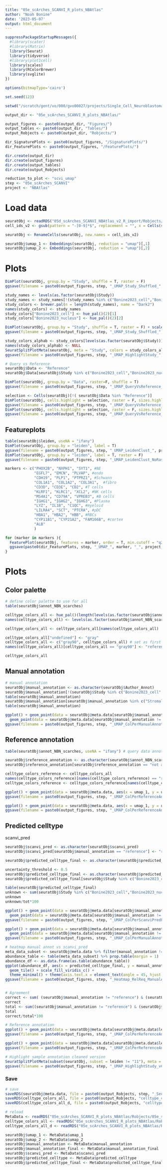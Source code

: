 ```yaml
---
title: "05e_scArches_SCANVI_R_plots_NBAtlas"
author: "Noah Bonine"
date: '2023-05-07'
output: html_document
---
```


```r
suppressPackageStartupMessages({
  #library(scater)
  #library(Matrix)
  library(Seurat)
  library(tidyverse)
  #library(plot1cell)
  library(scales)
  library(RColorBrewer)
  library(svglite)
})

options(bitmapType='cairo')
```

```r
set.seed(123)
```

```r
setwd("/scratch/gent/vo/000/gvo00027/projects/Single_Cell_Neuroblastoma/NBAtlas")
```
```r
output_dir <- "05e_scArches_SCANVI_R_plots_NBAtlas/"

output_figures <- paste0(output_dir, "Figures/")
output_tables <- paste0(output_dir, "Tables/")
output_Robjects <- paste0(output_dir, "Robjects/")

dir_SignaturePlots <- paste0(output_figures, "/SignaturePlots/")
dir_FeaturePlots <- paste0(output_figures, "/FeaturePlots/")

dir.create(output_dir)
dir.create(output_figures)
dir.create(output_tables)
dir.create(output_Robjects)
```

```r
reduction_to_plot <- "scvi_umap"
step <- "05e_scArches_SCANVI"
project <- "NBAtlas"
```

# Load data
```r
seuratObj <- readRDS("05d_scArches_SCANVI_NBAtlas_v2_R_import/Robjects/05d_scArches_SCANVI_NBAtlasAndInhouseData_v2_full_genes_seuratObj_NormOnly_NBAtlas.rds")
cell_ids_v2 <- gsub(pattern = "-[0-9]*$", replacement = "", x = Cells(seuratObj)) #remove number at end

seuratObj <- RenameCells(seuratObj, new.names = cell_ids_v2)
```

```r
seuratObj$umap_1 <- Embeddings(seuratObj, reduction = "umap")[,1]
seuratObj$umap_2 <- Embeddings(seuratObj, reduction = "umap")[,2]
```

# Plots
```r
DimPlot(seuratObj, group.by = "Study", shuffle = T, raster = F)
ggsave(filename = paste0(output_figures, step, "_UMAP_Study_Shuffled_", project, ".png"), width = 9, height = 7)

study_names <- levels(as.factor(seuratObj$Study))
study_names <- study_names[!(study_names %in% c("Bonine2023_cell","Bonine2023_nucleus"))]
study_colors <- brewer.pal(n = length(study_names), name = "Dark2")
names(study_colors) <- study_names
study_colors["Bonine2023_cell"] <- hue_pal()(2)[1]
study_colors["Bonine2023_nucleus"] <- hue_pal()(2)[2]

DimPlot(seuratObj, group.by = "Study", shuffle = T, raster = F) + scale_color_manual(values = study_colors)
ggsave(filename = paste0(output_figures, step, "_UMAP_Study_Shuffled_", project, ".png"), width = 9, height = 7)

study_colors_alphab <- study_colors[levels(as.factor(seuratObj$Study))]
names(study_colors_alphab) <- NULL
SeuratSplitPlotMeta(seuratObj, meta = "Study", colors = study_colors_alphab)
ggsave(filename = paste0(output_figures, step, "_UMAP_HighlightStudy_", project, ".png"), width = 25, height = 25)

# Query vs Reference
seuratObj$Data <- "Reference"
seuratObj$Data[seuratObj$Study %in% c("Bonine2023_cell","Bonine2023_nucleus")] <- "Query"

DimPlot(seuratObj, group.by = "Data", raster=F, shuffle = T)
ggsave(filename = paste0(output_figures, step, "_UMAP_QueryVsReference_Shuffled_", project, ".png"), width = 9, height = 7, dpi = 500)

selection <- Cells(seuratObj)[!( seuratObj$Data %in% "Reference")]   
DimPlot(seuratObj, cells.highlight = selection, raster = F, sizes.highlight = 0.5) + scale_color_manual(values = c("gray","black"), labels = c("Reference","Query"))  
ggsave(filename = paste0(output_figures, step, "_UMAP_QueryVsReference_HighlightQuery_", project, ".png"), width = 9, height = 7, dpi = 500)
DimPlot(seuratObj, cells.highlight = selection, raster = F, sizes.highlight = 0.25) + scale_color_manual(values = c("gray","black"), labels = c("Reference","Query"))  
ggsave(filename = paste0(output_figures, step, "_UMAP_QueryVsReference_HighlightQuery_SmallPoint_", project, ".png"), width = 9, height = 7, dpi = 500)
```

## Featureplots
```r
table(seuratObj$leiden, useNA = "ifany")
DimPlot(seuratObj, group.by = "leiden", label = T)
ggsave(filename = paste0(output_figures, step, "_UMAP_LeidenClust_", project, ".png"), height = 7, width = 9)
DimPlot(seuratObj, group.by = "leiden", label = T, raster = F)
ggsave(filename = paste0(output_figures, step, "_UMAP_LeidenClust_NoRaster_",project, ".png"), height = 7, width = 9)
```

```r
markers <- c("PHOX2B", "NXPH1", "SYT1", #NE
             "EGFL7", "EMCN", "PLVAP", #endo
             "CDH19", "PLP1", "PTPRZ1", #Schwann
             "COL1A1", "COL1A2", "COL3A1",  #fibro
             "CD3D", "CD3E", "CD2", #T cells
             "KLRF1", "KLRC1", "XCL2", #NK cells
             "MS4A1", "CD79A", "VPREB3", #B cells
             "IGHG1", "IGHG2", "IGHG3", #Plasma
             "LYZ", "IL1B", "C1QC", #myeloid
             "LILRA4", "SCT", "PTCRA", #pDC
             "HBA1", "HBA2", "HBB", #RBCs
             "CYP11B1", "CYP21A2", "FAM166B", #cortex
             "ALB"
             )

for (marker in markers ){
  FeaturePlot(seuratObj, features = marker, order = T, min.cutoff = "q2", max.cutoff = "q98", raster = F)
  ggsave(paste0(dir_FeaturePlots, step, "_UMAP_", marker, "_", project, ".png"), width = 9, height = 7)
}
```


# Plots
## Color palette
```r
# define color palette to use for all
table(seuratObj$annot_NBN_scarches)

celltype_colors_all <- hue_pal()(length(levels(as.factor(seuratObj$annot_NBN_scarches))))
names(celltype_colors_all) <- levels(as.factor(seuratObj$annot_NBN_scarches))

celltype_colors_all <- celltype_colors_all[names(celltype_colors_all) != "not assigned"]# remove "not assigned" because not needed

celltype_colors_all["undefined"] <- "gray"
celltype_colors_all <- c("gray90", celltype_colors_all) # set as first
names(celltype_colors_all)[celltype_colors_all == "gray90"] <- "reference"

celltype_colors_all
```

## Manual annotation
```r
# manual annotation
seuratObj$manual_annotation <- as.character(seuratObj$Author_Annot)
seuratObj$manual_annotation[!(seuratObj$Study %in% c("Bonine2023_cell", "Bonine2023_nucleus"))] <- "reference"
table(seuratObj$manual_annotation)
seuratObj$manual_annotation[seuratObj$manual_annotation %in% c("Stromal undefined11", "Stromal undefined2", "Immune_unidentified1", "NE/fibro") ]<- "undefined"
table(seuratObj$manual_annotation)
```

```r
ggplot() + geom_point(data = seuratObj@meta.data[seuratObj$manual_annotation == "reference",], aes(x = umap_1, y = umap_2, color = manual_annotation), size = 0.5) + #gray background
  geom_point(data = seuratObj@meta.data[seuratObj$manual_annotation != "reference",], aes(x = umap_1, y = umap_2, color = manual_annotation), size = 0.5) + scale_color_manual(values = celltype_colors_all) + theme_point + guides(colour = guide_legend(override.aes = list(size=2)))
ggsave(filename = paste0(output_figures, step, "_UMAP_ColPerManualAnnot_HighlightPredictions_Recollored_", project, ".png"), width = 9, height = 7)
```

## Reference annotation
```r
table(seuratObj$annot_NBN_scarches, useNA = "ifany") # query data annotated as  "not assigned"

seuratObj$reference_annotation <- as.character(seuratObj$annot_NBN_scarches)
seuratObj$reference_annotation[seuratObj$reference_annotation == "not assigned"] <- "Query"

celltype_colors_reference <- celltype_colors_all
names(celltype_colors_reference)[names(celltype_colors_reference) == "reference"] <- "Query" # now plot inhouse as gray
celltype_colors_reference <- celltype_colors_reference[names(celltype_colors_reference) != "undefined"] # no undefined
```

```r
ggplot() + geom_point(data = seuratObj@meta.data, aes(x = umap_1, y = umap_2, color = reference_annotation), size = 0.5) + theme_point + guides(colour = guide_legend(override.aes = list(size=2)))
ggsave(filename = paste0(output_figures, step, "_UMAP_ColPerReferenceAnnotation_scArches_", project, ".png"), width = 9, height = 7, dpi = 500)

ggplot() + geom_point(data = seuratObj@meta.data, aes(x = umap_1, y = umap_2, color = reference_annotation), size = 0.5) + scale_color_manual(values = celltype_colors_reference) + theme_point + guides(colour = guide_legend(override.aes = list(size=2)))
ggsave(filename = paste0(output_figures, step, "_UMAP_ColPerReferenceAnnotation_scArches_Recolored", project, ".png"), width = 9, height = 7, dpi = 500)
```


## Predicted celltype
scanvi_pred
```r
seuratObj$scanvi_pred <- as.character(seuratObj$scanvi_pred)
seuratObj$scanvi_pred[seuratObj$manual_annotation == "reference"] <- "reference" # replace NA values
```

```r
seuratObj$predicted_celltype_final <- as.character(seuratObj$predicted_celltype)

uncertainty_threshold <- 0.5
seuratObj$predicted_celltype_final <- as.character(seuratObj$predicted_celltype_final)
seuratObj$predicted_celltype_final[seuratObj$Study %in% c("Bonine2023_cell","Bonine2023_nucleus") & seuratObj$scanvi_uncertainty_value >= uncertainty_threshold] <- "undefined"

table(seuratObj$predicted_celltype_final)
unknown <- sum(seuratObj$Study %in% c("Bonine2023_cell","Bonine2023_nucleus") & seuratObj$predicted_celltype_final == "undefined")
unknown
unknown/tot*100
```

```r
ggplot() + geom_point(data = seuratObj@meta.data[seuratObj$manual_annotation == "reference",], aes(x = umap_1, y = umap_2), color = "gray90", size = 0.5) + #gray background
  geom_point(data = seuratObj@meta.data[seuratObj$manual_annotation != "reference" & seuratObj$leiden != "11",], aes(x = umap_1, y = umap_2, color = predicted_celltype_final), size = 0.5) + scale_color_manual(values = celltype_colors_all) + theme_point + guides(colour = guide_legend(override.aes = list(size=2)))
ggsave(filename = paste0(output_figures, step, "_UMAP_ColPerScanviPredFinalvCleaned_HighlightScanviPred_Recolored_", project, ".png"), width = 9, height = 7)

ggplot() + geom_point(data = seuratObj@meta.data[seuratObj$manual_annotation_final == "reference",], aes(x = umap_1, y = umap_2), color = "gray90", size = 0.5) + #gray background
  geom_point(data = seuratObj@meta.data[seuratObj$manual_annotation != "reference" & seuratObj$leiden != "11",], aes(x = umap_1, y = umap_2, color = manual_annotation_final), size = 0.5) + scale_color_manual(values = celltype_colors_all) + theme_point + guides(colour = guide_legend(override.aes = list(size=2)))
ggsave(filename = paste0(output_figures, step, "_UMAP_ColPerManualAnnotvCleaned_HighlightPredictions_Recollored_", project, ".png"), width = 9, height = 7)
```

```r
# heatmap manual annot vs scanvi_pred
meta_data_subset <- seuratObj@meta.data %>% filter(manual_annotation != "reference") %>% select(manual_annotation, predicted_celltype_final)
abundance_table <- table(meta_data_subset) %>% prop.table(margin = 1)
abundance_df <- as.data.frame(as.table(abundance_table))
ggplot(abundance_df, aes(x = predicted_celltype_final, y = manual_annotation, fill = Freq)) +
  geom_tile() + scale_fill_viridis_c() +  
  theme_minimal() + theme(axis.text.x = element_text(angle = 45, hjust = 1))
ggsave(filename = paste0(output_figures, step, "_Heatmap_RelReq_ManualAnnot_vs_ScanviPredvFinal_viridis_", project, ".svg"), width = 5, height = 5)


# Agreement
correct <- sum( (seuratObj$manual_annotation != "reference") & (seuratObj$manual_annotation != "undefined") & (seuratObj$manual_annotation == seuratObj$scanvi_pred) )
correct 
total <- sum((seuratObj$manual_annotation != "reference") & (seuratObj$manual_annotation != "undefined"))
total 
correct/total*100 
```

```r
# Reference annotation
ggplot() + geom_point(data = seuratObj@meta.data[seuratObj@meta.data$leiden != "11",], aes(x = umap_1, y = umap_2, color = reference_annotation), size = 0.5) + theme_point + guides(colour = guide_legend(override.aes = list(size=2)))
ggsave(filename = paste0(output_figures, step, "_UMAP_ColPerReferenceAnnotationvCleaned_scArches_", project, ".png"), width = 9, height = 7, dpi = 500)

ggplot() + geom_point(data = seuratObj@meta.data[seuratObj@meta.data$leiden != "11",], aes(x = umap_1, y = umap_2, color = reference_annotation), size = 0.5) + scale_color_manual(values = celltype_colors_reference) + theme_point + guides(colour = guide_legend(override.aes = list(size=2)))
ggsave(filename = paste0(output_figures, step, "_UMAP_ColPerReferenceAnnotationvCleaned_scArches_Recolored", project, ".png"), width = 9, height = 7, dpi = 500)
```

```r
# Highlight sample annotation cleaned version
SeuratSplitPlotMeta(subset(seuratObj, subset = leiden != "11"), meta = "Study", colors = study_colors_alphab)
ggsave(filename = paste0(output_figures, step, "_UMAP_HighlightStudy_vCleaned_", project, ".png"), width = 25, height = 25)
```

### Save
```r
# save
saveRDS(seuratObj@meta.data, file = paste0(output_Robjects, step, "_SeuratMetaData_", project, ".rds"))
saveRDS(celltype_colors_all, file = paste0(output_Robjects, "celltype_colors_all.rds"))
saveRDS(celltype_colors_all_d, file = paste0(output_Robjects, "celltype_colors_all_d.rds"))
```

```r
# reload
MetaData <- readRDS("05e_scArches_SCANVI_R_plots_NBAtlas/Robjects/05e_scArches_SCANVI_SeuratMetaData_NBAtlas.rds")
celltype_colors_all <- readRDS("05e_scArches_SCANVI_R_plots_NBAtlas/Robjects/celltype_colors_all.rds")
celltype_colors_all_d <- readRDS("05e_scArches_SCANVI_R_plots_NBAtlas/Robjects/celltype_colors_all_d.rds")

seuratObj$umap_1 <- MetaData$umap_1
seuratObj$umap_2 <- MetaData$umap_2
seuratObj$manual_annotation <- MetaData$manual_annotation
seuratObj$manual_annotation_final <- MetaData$manual_annotation_final
seuratObj$scanvi_pred <- MetaData$scanvi_pred
seuratObj$predicted_celltype <- MetaData$predicted_celltype
seuratObj$predicted_celltype_final <- MetaData$predicted_celltype_final
```